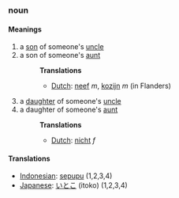 ===noun===
====Meanings====
#a [[son]] of someone's [[uncle]]
#a son of someone's [[aunt]]
#:'''Translations'''
#:*[[Dutch]]: [[neef]] ''m'', [[kozijn]] ''m'' (in Flanders)
#a [[daughter]] of someone's [[uncle]]
#a daughter of someone's [[aunt]]
#:'''Translations'''
#:*[[Dutch]]: [[nicht]] ''f''
====Translations====
*[[Indonesian]]: [[sepupu]] (1,2,3,4)
*[[Japanese]]: [[いとこ]] (itoko) (1,2,3,4)